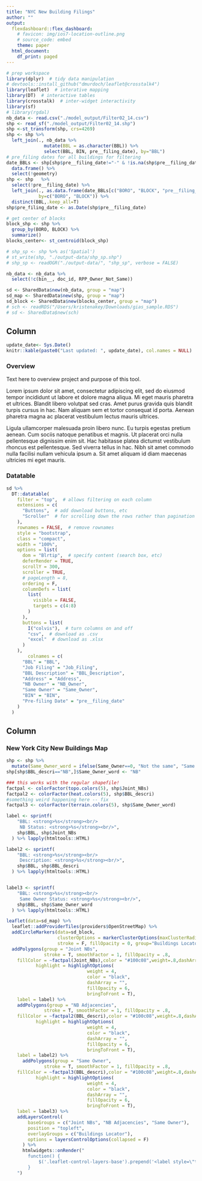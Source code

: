 ```yaml
---
title: "NYC New Building Filings"
author: ""
output:
  flexdashboard::flex_dashboard:
    # favicon: img/ios7-location-outline.png
    # source_code: embed
    theme: paper
  html_document:
    df_print: paged
---
```


```r
# prep workspace
library(dplyr)  # tidy data manipulation
# devtools::install_github("dmurdoch/leaflet@crosstalk4")
library(leaflet)  # interative mapping
library(DT)  # interactive tables
library(crosstalk)  # inter-widget interactivity
library(sf)
# library(rgdal)
nb_data <- read.csv("./model_output/Filter02_14.csv")
shp <- read_sf("./model_output/Filter02_14.shp")
shp <-st_transform(shp, crs=4269)
shp <- shp %>%
  left_join(., nb_data %>% 
              mutate(BBL = as.character(BBL)) %>%
              select(BBL, BIN, pre__filing_date), by="BBL")
# pre_filing dates for all buildings for filtering 
date_BBLs <- shp[shp$pre__filing_date!="-" & !is.na(shp$pre__filing_date),] %>%
  data.frame() %>%
  select(!geometry)
shp <- shp   %>%
  select(!pre__filing_date) %>%
  left_join(., as.data.frame(date_BBLs[c("BORO", "BLOCK", "pre__filing_date")]), 
            by=c("BORO", "BLOCK")) %>%
  distinct(BBL,.keep_all=T)
shp$pre_filing_date <- as.Date(shp$pre__filing_date)

# get center of blocks
block_shp <- shp %>%
  group_by(BORO, BLOCK) %>%
  summarize() 
blocks_center<- st_centroid(block_shp)

# shp_sp <- shp %>% as('Spatial')
# st_write(shp, "./output-data/shp_sp.shp")
# shp_sp <- readOGR("./output-data/", "shp_sp", verbose = FALSE)

nb_data <- nb_data %>%
  select(!c(bin__, doc_id, RPP_Owner_Not_Same))

sd <- SharedData$new(nb_data, group = "map")
sd_map <- SharedData$new(shp, group = "map")
sd_block <- SharedData$new(blocks_center, group = "map")
# sch <- readRDS("/Users/kristenakey/Downloads/gias_sample.RDS")
# sd <- SharedData$new(sch)
```


<!-- Main {data-icon="ion-stats-bars"} -->
<!-- =====================================   -->


Column {data-width=400}
-------------------------------------

```r
update_date<- Sys.Date()
knitr::kable(paste0("Last updated: ", update_date), col.names = NULL)
```

### Overview

Text here to overview project and purpose of this tool.

Lorem ipsum dolor sit amet, consectetur adipiscing elit, sed do eiusmod tempor incididunt ut labore et dolore magna aliqua. Mi eget mauris pharetra et ultrices. Blandit libero volutpat sed cras. Amet purus gravida quis blandit turpis cursus in hac. Nam aliquam sem et tortor consequat id porta. Aenean pharetra magna ac placerat vestibulum lectus mauris ultrices. 

Ligula ullamcorper malesuada proin libero nunc. Eu turpis egestas pretium aenean. Cum sociis natoque penatibus et magnis. Ut placerat orci nulla pellentesque dignissim enim sit. Hac habitasse platea dictumst vestibulum rhoncus est pellentesque. Sed viverra tellus in hac. Nibh sit amet commodo nulla facilisi nullam vehicula ipsum a. Sit amet aliquam id diam maecenas ultricies mi eget mauris.


### Datatable
    
```r
sd %>%
  DT::datatable(
    filter = "top",  # allows filtering on each column
    extensions = c(
      "Buttons",  # add download buttons, etc
      "Scroller"  # for scrolling down the rows rather than pagination
    ),
    rownames = FALSE,  # remove rownames
    style = "bootstrap",
    class = "compact",
    width = "100%",
    options = list(
      dom = "Blrtip",  # specify content (search box, etc)
      deferRender = TRUE,
      scrollY = 300,
      scroller = TRUE,
      # pageLength = 8,
      ordering = F,
      columnDefs = list(
        list(
          visible = FALSE,
          targets = c(4:8)
        )
      ),
      buttons = list(
        I("colvis"),  # turn columns on and off
        "csv",  # download as .csv
        "excel"  # download as .xlsx
      )
    ),
        colnames = c(
      "BBL" = "BBL",
      "Job Filing" = "Job_Filing",
      "BBL Description" = "BBL_Description",
      "Address" = "Address",
      "NB Owner" = "NB_Owner",
      "Same Owner" = "Same_Owner",
      "BIN" = "BIN",
      "Pre-filing Date" = "pre__filing_date"
    )
  )
```



Column {data-width=600}
-------------------------------------
   
    
### New York City New Buildings Map
```r
shp <- shp %>%
  mutate(Same_Owner_word = ifelse(Same_Owner==0, "Not the same", "Same owner")) 
shp[shp$BBL_descri=="NB",]$Same_Owner_word <- "NB"

### this works with the regular shapefile!
factpal <- colorFactor(topo.colors(5), shp$Joint_NBs)
factpal2 <- colorFactor(heat.colors(5), shp$BBL_descri)
#something weird happening here -- fix
factpal3 <- colorFactor(terrain.colors(5), shp$Same_Owner_word)

label <- sprintf(
    "BBL: <strong>%s</strong><br/>
     NB Status: <strong>%s</strong><br/>",
    shp$BBL, shp$Joint_NBs
  ) %>% lapply(htmltools::HTML)

label2 <- sprintf(
    "BBL: <strong>%s</strong><br/>
     Description: <strong>%s</strong><br/>",
    shp$BBL, shp$BBL_descri
  ) %>% lapply(htmltools::HTML)


label3 <- sprintf(
    "BBL: <strong>%s</strong><br/>
     Same Owner Status: <strong>%s</strong><br/>",
    shp$BBL, shp$Same_Owner_word
  ) %>% lapply(htmltools::HTML)

```


```r
leaflet(data=sd_map) %>%
  leaflet::addProviderTiles(providers$OpenStreetMap) %>%
  addCircleMarkers(data=sd_block,
                   clusterOptions = markerClusterOptions(maxClusterRadius = 75),
                   stroke = F, fillOpacity = 0, group="Buildings Locator") %>%
  addPolygons(group = "Joint NBs",
              stroke = T, smoothFactor = 1, fillOpacity = .8,
    fillColor = ~factpal(Joint_NBs),color = "#100c08",weight=.8,dashArray = "",
           highlight = highlightOptions(
                              weight = 4,
                              color = "black",
                              dashArray = "",
                              fillOpacity = 6,
                              bringToFront = T),
    label = label) %>%
    addPolygons(group = "NB Adjacencies",
              stroke = T, smoothFactor = 1, fillOpacity = .8,
    fillColor = ~factpal2(BBL_descri),color = "#100c08",weight=.8,dashArray = "",
           highlight = highlightOptions(
                              weight = 4,
                              color = "black",
                              dashArray = "",
                              fillOpacity = 6,
                              bringToFront = T),
    label = label2) %>%
      addPolygons(group = "Same Owner",
              stroke = T, smoothFactor = 1, fillOpacity = .8,
    fillColor = ~factpal3(BBL_descri),color = "#100c08",weight=.8,dashArray = "",
           highlight = highlightOptions(
                              weight = 4,
                              color = "black",
                              dashArray = "",
                              fillOpacity = 6,
                              bringToFront = T),
    label = label3) %>%
    addLayersControl(
        baseGroups = c("Joint NBs", "NB Adjacencies", "Same Owner"),
        position = "topleft",
        overlayGroups = c("Buildings Locator"),
        options = layersControlOptions(collapsed = F)
      ) %>%
      htmlwidgets::onRender("
        function() {
            $('.leaflet-control-layers-base').prepend('<label style=\"text-align:center\">Map Variable</label>');
        }
    ") 

```


